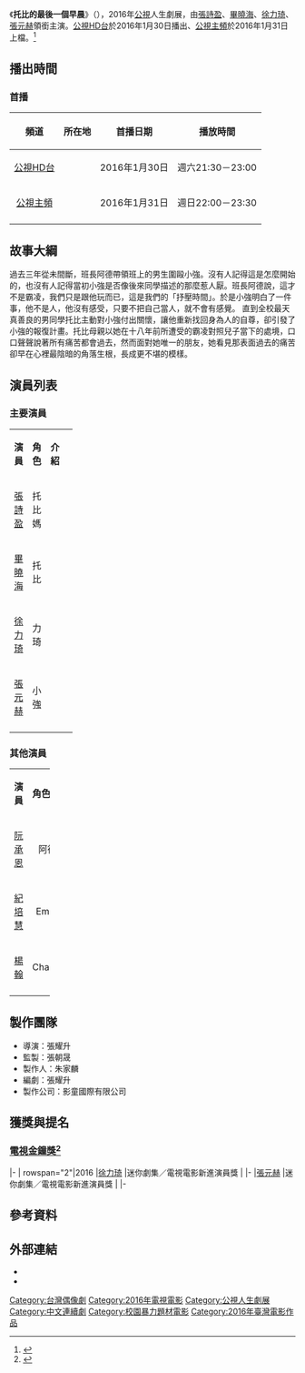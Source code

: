 {{Infobox Television
| show_name            = 托比的最後一個早晨
| original_name        = ''The End of Toby's Mornings''
| image                =
| caption              = 
| show_name_2          = 
| genre                = [[人生劇展|人生劇展]]、[[電視電影|電視電影]]
| format               = 
| creator              = 
| director             = 張耀升
| writer               = 張耀升
| creative_director    = 
| presenter            =
| starring             = {{Nowrap begin}}[[張詩盈|張詩盈]]、[[畢曉海|畢曉海]]、[[徐力琦|徐力琦]]、[[張元赫|張元赫]]{{Nowrap end}}
| judges               = 
| voices               = 
| narrated             = 
| theme_music_composer = 
| opentheme            =
| endtheme             = 
| composer             = 
| country              = {{ROC-TW}}
| language             = [[國語|國語]]
| num_seasons          = <!-- or num_series -->
| num_episodes         = 
| list_episodes        = 
| slogan               = 
| executive_producer   = 
| supervising_producer = 
| producer             = 朱家麟
| editor               = 
| location             = {{ROC-TW}}
| cinematography       =
| camera               = 
| runtime              = 90分鐘（含[[廣告|廣告]]）
| company              = {{Nowrap begin}}影童國際有限公司{{Nowrap end}}
| distributor          = 
| channel              = [[公視HD台|公視HD台]]
| picture_format       = 高畫質 1920X[[1080i|1080i]]電視電影
| audio_format         = [[立體聲|立體聲]]
| first_run            = {{TWN}}
| first_aired          = {{start date|2016|01|30}}
| last_aired           = {{end date|2016|01|30}}
| channel_1              = [[公視主頻|公視主頻]]
| picture_format_1       = 高畫質 1920X[[1080i|1080i]]電視電影
| audio_format_1         = [[立體聲|立體聲]]
| first_run_1            = {{TWN}}
| first_aired_1          = {{start date|2016|01|31}}
| last_aired_1           = {{end date|2016|01|31}}
| status               = 
| preceded_by          = 
| followed_by          = 
| related              =
| website              = 
| production_website   = 
| imdb_id              = 7858796
}}
《'''托比的最後一個早晨'''》（{{lang-en|'''''The End of Toby's Mornings'''''}}），2016年[[公視|公視]]人生劇展，由[[張詩盈|張詩盈]]、[[畢曉海|畢曉海]]、[[徐力琦|徐力琦]]、[[張元赫|張元赫]]領銜主演。[[公視HD台|公視HD台]]於2016年1月30日播出、[[公視主頻|公視主頻]]於2016年1月31日上檔。<ref>{{Cite web |url=http://www.thenewslens.com/article/37054 |title=他身材高大，學過武術，個性溫和，收入在一般人之上⋯⋯但是他被霸凌 |access-date=2016-09-08 |archive-date=2020-10-24 |archive-url=https://web.archive.org/web/20201024170414/https://www.thenewslens.com/article/37054 |dead-url=no }}</ref>

== 播出時間 ==
=== 首播 ===
{{UTC+8}}
{| class="wikitable" style="text-align:center"
|-  
! 頻道 || 所在地 || 首播日期 || 播放時間
|- 
|<center>[[公視HD台|公視HD台]]||<center>{{TWN}}||<center>2016年1月30日||<center>週六21:30－23:00
|-
|<center>[[公視主頻|公視主頻]]||<center>{{TWN}}||<center>2016年1月31日||<center>週日22:00－23:30
|-
|}
== 故事大綱 ==
過去三年從未間斷，班長阿德帶領班上的男生圍毆小強。沒有人記得這是怎麼開始的，也沒有人記得當初小強是否像後來同學描述的那麼惹人厭。班長阿德說，這才不是霸凌，我們只是跟他玩而已，這是我們的「抒壓時間」。於是小強明白了一件事，他不是人，他沒有感受，只要不把自己當人，就不會有感覺。
直到全校最天真善良的男同學托比主動對小強付出關懷，讓他重新找回身為人的自尊，卻引發了小強的報復計畫。托比母親以她在十八年前所遭受的霸凌對照兒子當下的處境，口口聲聲說著所有痛苦都會過去，然而面對她唯一的朋友，她看見那表面過去的痛苦卻早在心裡最陰暗的角落生根，長成更不堪的模樣。

== 演員列表 ==
=== 主要演員 ===
{|class="wikitable" width="100%"
|- style="background:green; color:snow" align=center 
|width="8%"|'''演員''' || width="9%"|'''角色''' || width="46%"|'''介紹'''
|-
|<center>[[張詩盈|張詩盈]]||<center>托比媽||
|-
|<center>[[畢曉海|畢曉海]]||<center>托比||
|-
|<center>[[徐力琦|徐力琦]]||<center>力琦||
|-
|<center>[[張元赫|張元赫]]||<center>小強||
|-
|}
=== 其他演員 ===
{|class="wikitable" width="100%"
|- style="background:green; color:snow" align=center 
|width="10%"|'''演員''' || width="8%"|'''角色''' || width="46%"|'''介紹'''
|-
|<center>[[阮承恩|阮承恩]]||<center>阿德||
|-
|<center>[[紀培慧|紀培慧]]||<center>Emily||
|-
|<center>[[楊翰|楊翰]]||<center>Charlie||
|-
|}

== 製作團隊 ==
* 導演：張耀升
* 監製：張朝晟
* 製作人：朱家麟
* 編劇：張耀升
* 製作公司：影童國際有限公司
== 獲獎與提名 ==
=== [[第51屆金鐘獎|電視金鐘獎]]<ref>{{Cite web |url=http://www.nownews.com/n/2016/09/08/2232393 |title=第51屆電視金鐘獎　完整入圍名單在這 |access-date=2016-09-08 |archive-date=2017-02-01 |archive-url=https://web.archive.org/web/20170201024540/http://www.nownews.com/n/2016/09/08/2232393 |dead-url=no }}</ref> ===
{{awards table}}
|-
| rowspan="2"|2016
|[[徐力琦|徐力琦]]
|迷你劇集／電視電影新進演員獎
|{{nom}}
|-
|[[張元赫|張元赫]]
|迷你劇集／電視電影新進演員獎
|{{nom}}
|-
{{end}}

==參考資料==
{{Reflist}}

== 外部連結 ==
*{{Facebook|托比的最後一個早晨-826237737487869}}
*{{Facebook|ptslifestory|公視人生劇展}}

{{電視節目的變遷
|電視台={{flagicon|Taiwan}} [[公視HD台|公視HD台]]
|播放檔次=週六21:30－23:00
|節目名稱=托比的最後一個早晨<br />（2016年1月30日）
|上一節目=[[失業陣線聯盟|失業陣線聯盟]]<br />（2016年1月23日）
|下一節目=[[當你微笑時|當你微笑時]]<br />（2016年1月24日）
}}
{{電視節目的變遷
|電視台={{flagicon|Taiwan}} [[公視主頻|公視主頻]]
|播放檔次=週日22:00－23:30
|節目名稱=托比的最後一個早晨<br />（2016年1月31日）
|上一節目=[[失業陣線聯盟|失業陣線聯盟]]<br />（2016年2月21日）
|下一節目=[[當你微笑時|當你微笑時]]<br />（2016年2月7日）
}}

{{公視人生劇展}}
[[Category:台灣偶像劇|Category:台灣偶像劇]]
[[Category:2016年電視電影|Category:2016年電視電影]]
[[Category:公視人生劇展|Category:公視人生劇展]]
[[Category:中文連續劇|Category:中文連續劇]]
[[Category:校園暴力題材電影|Category:校園暴力題材電影]]
[[Category:2016年臺灣電影作品|Category:2016年臺灣電影作品]]